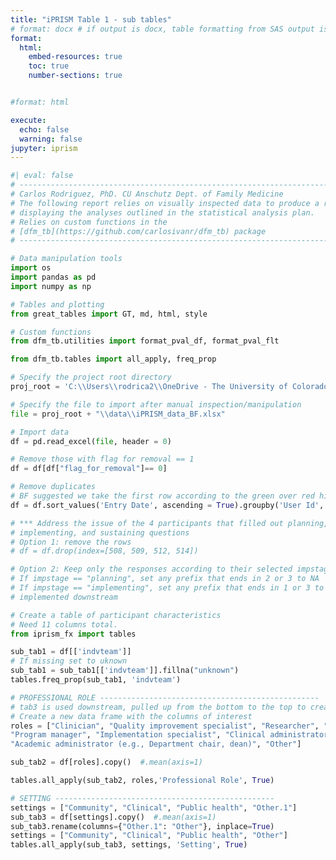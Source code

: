 ```yaml
---
title: "iPRISM Table 1 - sub tables"
# format: docx # if output is docx, table formatting from SAS output is lost
format:
  html:
    embed-resources: true
    toc: true
    number-sections: true


#format: html

execute: 
  echo: false
  warning: false
jupyter: iprism
---
```


```python
#| eval: false
# -----------------------------------------------------------------------------
# Carlos Rodriguez, PhD. CU Anschutz Dept. of Family Medicine
# The following report relies on visually inspected data to produce a report
# displaying the analyses outlined in the statistical analysis plan.
# Relies on custom functions in the 
# [dfm_tb](https://github.com/carlosivanr/dfm_tb) package 
# -----------------------------------------------------------------------------
```

```python
# Data manipulation tools
import os
import pandas as pd
import numpy as np

# Tables and plotting
from great_tables import GT, md, html, style

# Custom functions
from dfm_tb.utilities import format_pval_df, format_pval_flt

from dfm_tb.tables import all_apply, freq_prop
```

```python
# Specify the project root directory
proj_root = 'C:\\Users\\rodrica2\\OneDrive - The University of Colorado Denver\\Documents\\DFM\\projects\\iPRISM'
```

```python
# Specify the file to import after manual inspection/manipulation
file = proj_root + "\\data\\iPRISM_data_BF.xlsx"

# Import data
df = pd.read_excel(file, header = 0)

# Remove those with flag for removal == 1
df = df[df["flag_for_removal"]== 0]

# Remove duplicates
# BF suggested we take the first row according to the green over red highlights
df = df.sort_values('Entry Date', ascending = True).groupby('User Id', group_keys = False).first()

# *** Address the issue of the 4 participants that filled out planning,
# implementing, and sustaining questions
# Option 1: remove the rows
# df = df.drop(index=[508, 509, 512, 514])

# Option 2: Keep only the responses according to their selected impstage
# If impstage == "planning", set any prefix that ends in 2 or 3 to NA
# If impstage == "implementing", set any prefix that ends in 1 or 3 to NA
# implemented downstream
```

```python
# Create a table of participant characteristics
# Need 11 columns total. 
from iprism_fx import tables

sub_tab1 = df[['indvteam']]
# If missing set to uknown
sub_tab1 = sub_tab1[['indvteam']].fillna("unknown")
tables.freq_prop(sub_tab1, 'indvteam')
```

```python

# PROFESSIONAL ROLE -------------------------------------------------
# tab3 is used downstream, pulled up from the bottom to the top to create tables
# Create a new data frame with the columns of interest
roles = ["Clinician", "Quality improvement specialist", "Researcher", "Public health practitioner",
"Program manager", "Implementation specialist", "Clinical administrator (e.g., Medical director)",
"Academic administrator (e.g., Department chair, dean)", "Other"]

sub_tab2 = df[roles].copy()  #.mean(axis=1)

tables.all_apply(sub_tab2, roles,'Professional Role', True)
```
```python

# SETTING -------------------------------------------------
settings = ["Community", "Clinical", "Public health", "Other.1"]
sub_tab3 = df[settings].copy()  #.mean(axis=1)
sub_tab3.rename(columns={"Other.1": "Other"}, inplace=True)
settings = ["Community", "Clinical", "Public health", "Other"]
tables.all_apply(sub_tab3, settings, 'Setting', True)
```